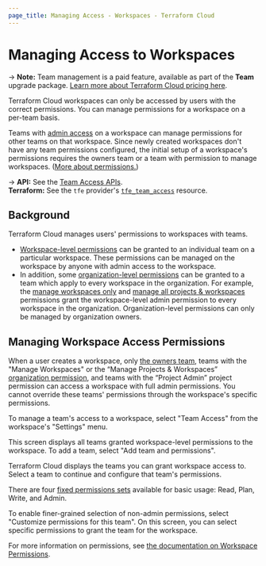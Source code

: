 ```yaml
---
page_title: Managing Access - Workspaces - Terraform Cloud
---
```


# Managing Access to Workspaces

-> **Note:** Team management is a paid feature, available as part of the **Team** upgrade package. [Learn more about Terraform Cloud pricing here](https://www.hashicorp.com/products/terraform/pricing).

Terraform Cloud workspaces can only be accessed by users with the correct permissions. You can manage permissions for a workspace on a per-team basis.

Teams with [admin access](/cloud-docs/users-teams-organizations/permissions) on a workspace can manage permissions for other teams on that workspace. Since newly created workspaces don't have any team permissions configured, the initial setup of a workspace's permissions requires the owners team or a team with permission to manage workspaces. ([More about permissions.](/cloud-docs/users-teams-organizations/permissions))

[permissions-citation]: #intentionally-unused---keep-for-maintainers

-> **API:** See the [Team Access APIs](/cloud-docs/api-docs/team-access). <br/>
**Terraform:** See the `tfe` provider's [`tfe_team_access`](https://registry.terraform.io/providers/hashicorp/tfe/latest/docs/resources/team_access) resource.

## Background

Terraform Cloud manages users' permissions to workspaces with teams.

- [Workspace-level permissions](/cloud-docs/users-teams-organizations/permissions#workspace-permissions) can be granted to an individual team on a particular workspace. These permissions can be managed on the workspace by anyone with admin access to the workspace.
- In addition, some [organization-level permissions](/cloud-docs/users-teams-organizations/permissions#organization-permissions) can be granted to a team which apply to every workspace in the organization. For example, the
  [manage workspaces only](/cloud-docs/users-teams-organizations/permissions#manage-workspaces-only) and [manage all projects & workspaces](/cloud-docs/users-teams-organizations/permissions#manage-workspaces-only) permissions grant the workspace-level admin permission to every workspace in the organization. Organization-level permissions can only be managed by organization owners.

## Managing Workspace Access Permissions

When a user creates a workspace, only [the owners team](/cloud-docs/users-teams-organizations/teams#the-owners-team), teams with the "Manage Workspaces" or the “Manage Projects & Workspaces” [organization permission](/cloud-docs/users-teams-organizations/permissions#project-permissions), and teams with the “Project Admin” project permission can access a workspace with full admin permissions. You cannot override these teams' permissions through the workspace's specific permissions. 

To manage a team's access to a workspace, select "Team Access" from the workspace's "Settings" menu.

This screen displays all teams granted workspace-level permissions to the workspace. To add a team, select "Add team and permissions".

Terraform Cloud displays the teams you can grant workspace access to. Select a team to continue and configure that team's permissions.

There are four [fixed permissions sets](/cloud-docs/users-teams-organizations/permissions#fixed-permission-sets) available for basic usage: Read, Plan, Write, and Admin.

To enable finer-grained selection of non-admin permissions, select "Customize permissions for this team". On this screen, you can select specific permissions to grant the team for the workspace. 

For more information on permissions, see [the documentation on Workspace Permissions](/cloud-docs/users-teams-organizations/permissions#workspace-permissions).

